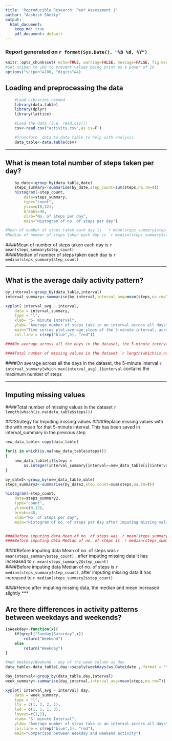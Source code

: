 ```yaml
---
title: 'Reproducible Research: Peer Assessment 1'
author: "Aashish Shetty"
output:
  html_document:
    keep_md: true
    pdf_document: default
---
```


### Report generated on `r format(Sys.Date(), "%B %d, %Y")`

```r
knitr::opts_chunk$set( echo=TRUE, warning=FALSE, message=FALSE, fig.keep="all")
#Set scipen to 100 to prevent values being print as a power of 10
options("scipen"=100, "digits"=4)
```

## Loading and preprocessing the data
```r
    #Load Libraries needed
    library(data.table)
    library(dplyr)
    library(lattice)

    #Load the data (i.e. read.csv())
    csv<-read.csv("activity.csv",as.is=F )

    #Transform  data to data table to help with analysis
    data_table<-data.table(csv)
```

***  


## What is mean total number of steps taken per day?
```r
    by_date<-group_by(data_table,date)
    steps_summary<-summarise(by_date,step_count=sum(steps,na.rm=T))
    histogram(~step_count,
        data=steps_summary,
        type="count",
        ylim=c(0,12),
        breaks=40,
        xlab="No. of Steps per day",
        main="Histogram of no. of steps per day")

#Mean of number of steps taken each day is  `r mean(steps_summary$step_count)`  
#Median of number of steps taken each day is `r median(steps_summary$step_count)`   
```

####Mean of number of steps taken each day is  `r mean(steps_summary$step_count)`  
####Median of number of steps taken each day is `r median(steps_summary$step_count)`   
  
***  
  
## What is the average daily activity pattern?

```r

by_interval<-group_by(data_table,interval)
interval_summary<-summarise(by_interval,interval_avg=mean(steps,na.rm=T))

xyplot( interval_avg ~ interval,
    data = interval_summary,
    type = "l",
    xlab= "5- minute Interval", 
    ylab= "Average number of steps take in an interval across all days",
    main="Time series plot:average steps of the 5-minute interval, across all days",
    col.line = c(rep("blue",3), "red"))

####On average across all the days in the dataset, the 5-minute interval `r interval_summary[which.max(interval_avg),]$interval ` contains the maximum number of steps

####Total number of missing values in the dataset `r length(which(is.na(data_table$steps)))`

```


####On average across all the days in the dataset, the 5-minute interval `r interval_summary[which.max(interval_avg),]$interval ` contains the maximum number of steps
    
***  

## Imputing missing values

####Total number of missing values in the dataset `r length(which(is.na(data_table$steps)))`

###Strategy for Imputing missing values
####Replace missing values with the with mean for that 5-minute interval. This has been saved in interval_summary in the previous step

```r

new_data_table<-copy(data_table)

for(i in which(is.na(new_data_table$steps)))
{
    new_data_table[i]$steps = 
        as.integer(interval_summary[interval==new_data_table[i]$interval]$interval_avg)
}

by_date2<-group_by(new_data_table,date)
steps_summary2<-summarise(by_date2,step_count=sum(steps,na.rm=T))

histogram(~step_count,
    data=steps_summary2,
    type="count",
    ylim=c(0,12),
    breaks=40,
    xlab="No. of Steps per day",
    main="Histogram of no. of steps per day after imputing missing values")


####Before imputing data Mean of no. of steps was `r mean(steps_summary$step_count)`  , after imputing missing data it has increased to `r mean(steps_summary2$step_count)`   
####Before imputing data Median of no. of steps is `r median(steps_summary$step_count)`, after 
```


####Before imputing data Mean of no. of steps was `r mean(steps_summary$step_count)`  , after imputing missing data it has increased to `r mean(steps_summary2$step_count)`   
####Before imputing data Median of no. of steps is `r median(steps_summary$step_count)`, after imputing missing data it has increased to `r median(steps_summary2$step_count)`

####Hence after imputing missing data, the median and mean increased slightly 
***  

## Are there differences in activity patterns between weekdays and weekends?

```r

isWeekday<-function(x){
    if(grepl("Sunday|Saturday",x))
        return("Weekend")
    else
        return("Weekday")
}

#Add Weekday/Weekend - day of the week column as day
data_table<-data_table[,day:=sapply(weekdays(as.Date(date , format = "%Y-%m-%d")),isWeekday)]

day_interval<-group_by(data_table,day,interval)
week_summary<-summarise(day_interval,interval_avg=mean(steps,na.rm=T))

xyplot( interval_avg ~ interval| day,
    data = week_summary,
    type = "l",
    lty = c(1, 2, 2, 1),
    lwd = c(1, 1, 1, 3),
    layout=c(1,2),
    xlab= "5- minute Interval", 
    ylab= "Average number of steps take in an interval across all days",
    col.line = c(rep("blue",3), "red"),
    main="Comparison between Weekday and weekend activity")

```


